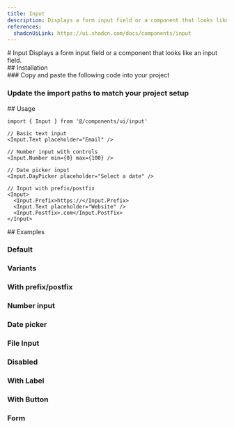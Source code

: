 ```yaml
---
title: Input
description: Displays a form input field or a component that looks like an input field.
references:
  shadcnUiLink: https://ui.shadcn.com/docs/components/input
---
```

<ContentContainer>
<Section>
# Input
Displays a form input field or a component that looks like an input field.
<ComponentPreview name="input" withRecipe />
</Section>

<Section>
## Installation

<Steps>
<Section>
### Copy and paste the following code into your project

<ComponentSource name="input" />

### Update the import paths to match your project setup

</Section>
</Steps>
</Section>

<Section>
## Usage

```tsx
import { Input } from '@/components/ui/input'
```
```tsx
// Basic text input
<Input.Text placeholder="Email" />

// Number input with controls
<Input.Number min={0} max={100} />

// Date picker input
<Input.DayPicker placeholder="Select a date" />

// Input with prefix/postfix
<Input>
  <Input.Prefix>https://</Input.Prefix>
  <Input.Text placeholder="Website" />
  <Input.Postfix>.com</Input.Postfix>
</Input>
```
</Section>

<Section>
## Examples

### Default
<ComponentPreview name="input" />

### Variants
<ComponentPreview name="input" file="variants" />

### With prefix/postfix
<ComponentPreview name="input" file="with-addons" />

### Number input
<ComponentPreview name="input" file="number" />

### Date picker
<ComponentPreview name="input" file="date-picker" />

### File Input
<ComponentPreview name="input" file="file" />

### Disabled
<ComponentPreview name="input" file="disabled" />

### With Label
<ComponentPreview name="input" file="with-label" />

### With Button
<ComponentPreview name="input" file="with-button" />

### Form
<ComponentPreview name="input" file="form" />

</Section>
</ContentContainer>